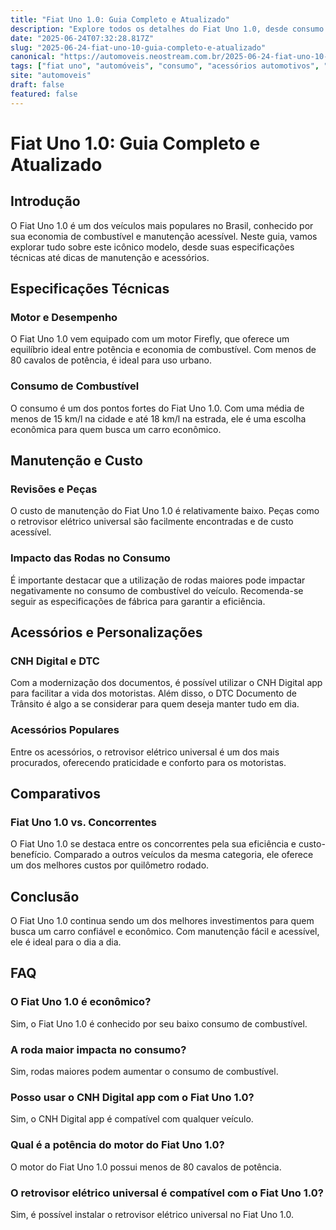 ```yaml
---
title: "Fiat Uno 1.0: Guia Completo e Atualizado"
description: "Explore todos os detalhes do Fiat Uno 1.0, desde consumo até acessórios como retrovisor elétrico universal, em nosso guia abrangente."
date: "2025-06-24T07:32:28.817Z"
slug: "2025-06-24-fiat-uno-10-guia-completo-e-atualizado"
canonical: "https://automoveis.neostream.com.br/2025-06-24-fiat-uno-10-guia-completo-e-atualizado"
tags: ["fiat uno", "automóveis", "consumo", "acessórios automotivos", "guia completo"]
site: "automoveis"
draft: false
featured: false
---
```


# Fiat Uno 1.0: Guia Completo e Atualizado

## Introdução
O Fiat Uno 1.0 é um dos veículos mais populares no Brasil, conhecido por sua economia de combustível e manutenção acessível. Neste guia, vamos explorar tudo sobre este icônico modelo, desde suas especificações técnicas até dicas de manutenção e acessórios.

## Especificações Técnicas
### Motor e Desempenho
O Fiat Uno 1.0 vem equipado com um motor Firefly, que oferece um equilíbrio ideal entre potência e economia de combustível. Com menos de 80 cavalos de potência, é ideal para uso urbano.

### Consumo de Combustível
O consumo é um dos pontos fortes do Fiat Uno 1.0. Com uma média de menos de 15 km/l na cidade e até 18 km/l na estrada, ele é uma escolha econômica para quem busca um carro econômico.

## Manutenção e Custo
### Revisões e Peças
O custo de manutenção do Fiat Uno 1.0 é relativamente baixo. Peças como o retrovisor elétrico universal são facilmente encontradas e de custo acessível.

### Impacto das Rodas no Consumo
É importante destacar que a utilização de rodas maiores pode impactar negativamente no consumo de combustível do veículo. Recomenda-se seguir as especificações de fábrica para garantir a eficiência.

## Acessórios e Personalizações
### CNH Digital e DTC
Com a modernização dos documentos, é possível utilizar o CNH Digital app para facilitar a vida dos motoristas. Além disso, o DTC Documento de Trânsito é algo a se considerar para quem deseja manter tudo em dia.

### Acessórios Populares
Entre os acessórios, o retrovisor elétrico universal é um dos mais procurados, oferecendo praticidade e conforto para os motoristas.

## Comparativos
### Fiat Uno 1.0 vs. Concorrentes
O Fiat Uno 1.0 se destaca entre os concorrentes pela sua eficiência e custo-benefício. Comparado a outros veículos da mesma categoria, ele oferece um dos melhores custos por quilômetro rodado.

## Conclusão
O Fiat Uno 1.0 continua sendo um dos melhores investimentos para quem busca um carro confiável e econômico. Com manutenção fácil e acessível, ele é ideal para o dia a dia.

## FAQ

### O Fiat Uno 1.0 é econômico?
Sim, o Fiat Uno 1.0 é conhecido por seu baixo consumo de combustível.

### A roda maior impacta no consumo?
Sim, rodas maiores podem aumentar o consumo de combustível.

### Posso usar o CNH Digital app com o Fiat Uno 1.0?
Sim, o CNH Digital app é compatível com qualquer veículo.

### Qual é a potência do motor do Fiat Uno 1.0?
O motor do Fiat Uno 1.0 possui menos de 80 cavalos de potência.

### O retrovisor elétrico universal é compatível com o Fiat Uno 1.0?
Sim, é possível instalar o retrovisor elétrico universal no Fiat Uno 1.0.